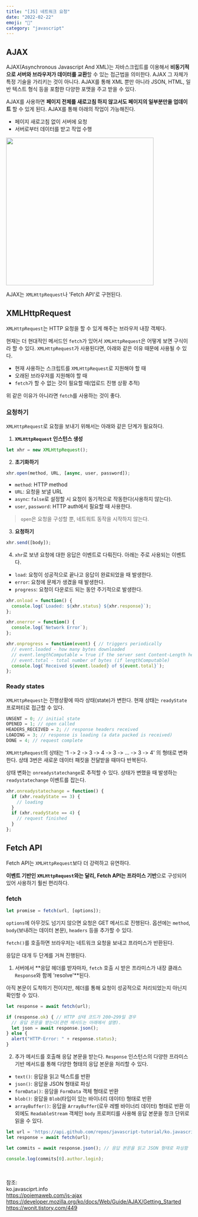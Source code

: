 ```yaml
---
title: "[JS] 네트워크 요청" 
date: "2022-02-22"
emoji: "📮"
category: "javascript"
---
```


## AJAX
AJAX(Asynchronous Javascript And XML)는 자바스크립트를 이용해서 **비동기적으로 서버와 브라우저가 데이터를 교환**할 수 있는 접근법을 의미한다.
AJAX 그 자체가 특정 기술을 가리키는 것이 아니다.
AJAX를 통해 XML 뿐만 아니라 JSON, HTML, 일반 텍스트 형식 등을 포함한 다양한 포맷을 주고 받을 수 있다.

AJAX를 사용하면 **페이지 전체를 새로고침 하지 않고서도 페이지의 일부분만을 업데이트** 할 수 있게 된다.
AJAX를 통해 아래의 작업이 가능해진다.
- 페이지 새로고침 없이 서버에 요청
- 서버로부터 데이터를 받고 작업 수행

<img src="https://poiemaweb.com/img/ajax-webpage-lifecycle.png" width="400px" />

AJAX는 `XMLHttpRequest`나 'Fetch API'로 구현된다.

## XMLHttpRequest
`XMLHttpRequest`는 HTTP 요청을 할 수 있게 해주는 브라우저 내장 객체다.

현재는 더 현대적인 메서드인 `fetch`가 있어서 `XMLHttpRequest`은 어떻게 보면 구식이라 할 수 있다.
`XMLHttpRequest`가 사용된다면, 아래와 같은 이유 때문에 사용될 수 있다.
- 현재 사용하는 스크립트를 `XMLHttpRequest`로 지원해야 할 때
- 오래된 브라우저를 지원해야 할 때
- `fetch`가 할 수 없는 것이 필요할 때(업로드 진행 상황 추적)

위 같은 이유가 아니라면 `fetch`를 사용하는 것이 좋다.

### 요청하기
`XMLHttpRequest`로 요청을 보내기 위해서는 아래와 같은 단계가 필요하다.

1. **`XMLHttpRequest` 인스턴스 생성**
```js
let xhr = new XMLHttpRequest();
```
2. **초기화하기**
```js
xhr.open(method, URL, [async, user, password]);
```
- `method`: HTTP method
- `URL`: 요청을 보낼 URL
- `async`: `false`로 설정할 시 요청이 동기적으로 작동한다(사용하지 않는다).
- `user`, `password`: HTTP auth에서 필요할 때 사용한다.

> `open`은 요청을 구성할 뿐, 네트워트 동작을 시작하지 않는다.

3. **요청하기**
```js
xhr.send([body]);
```

4. `xhr`로 보낸 요청에 대한 응답은 이벤트로 다뤄진다. 아래는 주로 사용되는 이벤트다.
- `load`: 요청이 성공적으로 끝나고 응답이 완료되었을 때 발생한다.
- `error`: 요청에 문제가 생겼을 때 발생한다.
- `progress`: 요청이 다운로드 되는 동안 주기적으로 발생한다.
```js
xhr.onload = function() {
  console.log(`Loaded: ${xhr.status} ${xhr.response}`);
};

xhr.onerror = function() {
  console.log(`Network Error`);
};

xhr.onprogress = function(event) { // triggers periodically
  // event.loaded - how many bytes downloaded
  // event.lengthComputable = true if the server sent Content-Length header
  // event.total - total number of bytes (if lengthComputable)
  console.log(`Received ${event.loaded} of ${event.total}`);
};
```
### Ready states
`XMLHttpRequest`는 진행상황에 따라 상태(state)가 변한다. 현재 상태는 `readyState` 프로퍼티로 접근할 수 있다.
```js
UNSENT = 0; // initial state
OPENED = 1; // open called
HEADERS_RECEIVED = 2; // response headers received
LOADING = 3; // response is loading (a data packed is received)
DONE = 4; // request complete
```
`XMLHttpRequest`의 상태는 '1 -> 2 -> 3 -> 4 -> 3 -> ... -> 3 -> 4' 의 형태로 변화한다.
상태 3번은 새로운 데이터 패킷을 전달받을 때마다 반복된다.

상태 변화는 `onreadystatechange`로 추적할 수 있다. 상태가 변했을 때 발생하는 `readystatechange` 이벤트를 잡는다.
```js
xhr.onreadystatechange = function() {
  if (xhr.readyState == 3) {
    // loading
  }
  if (xhr.readyState == 4) {
    // request finished
  }
};
```

## Fetch API
Fetch API는 `XMLHttpRequest`보다 더 강력하고 유연하다.

**이벤트 기반인 `XMLHttpRequest`와는 달리, Fetch API는 프라미스 기반**으로 구성되어 있어 사용하기 훨씬 편리하다.
### fetch
```js
let promise = fetch(url, [options]);
```
`options`에 아무것도 넘기지 않으면 요청은 GET 메서드로 진행된다. 옵션에는 `method`, `body`(보내려는 데이터 본문), `headers` 등을 추가할 수 있다.

`fetch()`를 호출하면 브라우저는 네트워크 요청을 보내고 프라미스가 반환된다.

응답은 대개 두 단계를 거쳐 진행된다.
1. 서버에서 **응답 헤더를 받자마자, `fetch` 호출 시 받은 프라미스가 내장 클래스 `Response`와 함께 'resolve'**된다.

아직 본문이 도착하기 전이지만, 헤더를 통해 요청이 성공적으로 처리되었는지 아닌지 확인할 수 있다.
```js
let response = await fetch(url);

if (response.ok) { // HTTP 상태 코드가 200~299일 경우
  // 응답 몬문을 받는다(관련 메서드는 아래에서 설명).
  let json = await response.json();
} else {
  alert("HTTP-Error: " + response.status);
}
```
2. 추가 메서드를 호출해 응답 본문을 받는다.
`Response` 인스턴스의 다양한 프라미스 기반 메서드를 통해 다양한 형태의 응답 본문을 처리할 수 있다.
- `text()`: 응답을 읽고 텍스트를 반환
- `json()`: 응답을 JSON 형태로 파싱
- `formData()`: 응담을 `FormData` 객체 형태로 반환
- `blob()`: 응답을 `Blob`(타입이 있는 바이너리 데이터) 형태로 반환
- `arrayBuffer()`: 응답을 `ArrayBuffer`(로우 레벨 바이너리 데이터) 형태로 반환
이 외에도 `ReadableStream` 객체인 `body` 프로퍼티를 사용해 응답 본문을 청크 단위로 읽을 수 있다.

```js
let url = 'https://api.github.com/repos/javascript-tutorial/ko.javascript.info/commits';
let response = await fetch(url);

let commits = await response.json(); // 응답 본문을 읽고 JSON 형태로 파싱함

console.log(commits[0].author.login);
```

<br/>

참조:  
ko.javasciprt.info  
<https://poiemaweb.com/js-ajax>  
<https://developer.mozilla.org/ko/docs/Web/Guide/AJAX/Getting_Started>  
<https://wonit.tistory.com/449>